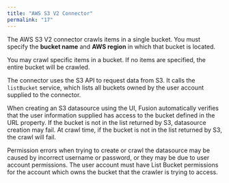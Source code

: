 ```yaml
---
title: "AWS S3 V2 Connector"
permalink: "17"
---
```


The AWS S3 V2 connector crawls items in a single bucket. You must specify the **bucket name** and **AWS region** in which that bucket is located.

You may crawl specific items in a bucket. If no items are specified, the entire bucket will be crawled.

The connector uses the S3 API to request data from S3. It calls the `listBucket` service, which lists all buckets owned by the user account supplied to the connector.

When creating an S3 datasource using the UI, Fusion automatically verifies that the user information supplied has access to the bucket defined in the URL property. If the bucket is not in the list returned by S3, datasource creation may fail. At crawl time, if the bucket is not in the list returned by S3, the crawl will fail.

Permission errors when trying to create or crawl the datasource may be caused by incorrect username or password, or they may be due to user account permissions. The user account must have List Bucket permissions for the account which owns the bucket that the crawler is trying to access.